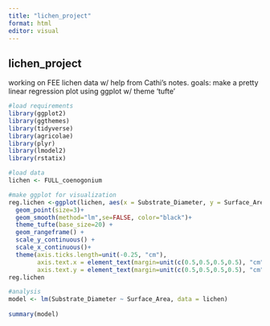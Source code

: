 ```yaml
---
title: "lichen_project"
format: html
editor: visual
---
```


## lichen_project

working on FEE lichen data w/ help from Cathi's notes. goals: make a pretty linear regression plot using ggplot w/ theme 'tufte'

```r
#load requirements
library(ggplot2)
library(ggthemes)
library(tidyverse)
library(agricolae)
library(plyr)
library(lmodel2)
library(rstatix)

#load data
lichen <- FULL_coenogonium

#make ggplot for visualization
reg.lichen <-ggplot(lichen, aes(x = Substrate_Diameter, y = Surface_Area)) + 
  geom_point(size=3)+ 
  geom_smooth(method="lm",se=FALSE, color="black")+ 
  theme_tufte(base_size=20) + 
  geom_rangeframe() +
  scale_y_continuous() + 
  scale_x_continuous()+ 
  theme(axis.ticks.length=unit(-0.25, "cm"), 
        axis.text.x = element_text(margin=unit(c(0.5,0.5,0.5,0.5), "cm")),
        axis.text.y = element_text(margin=unit(c(0.5,0.5,0.5,0.5), "cm")))
reg.lichen


```

```r
#analysis
model <- lm(Substrate_Diameter ~ Surface_Area, data = lichen)
 
summary(model)
```
